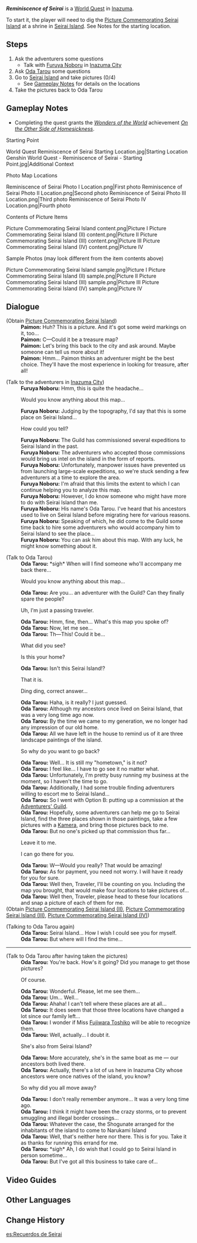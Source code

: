 {{Quest Infobox
|id            = 
|type          = World
|image         = Genshin World Quest - Reminiscence of Seirai - Starting Point.jpg
|region        = Inazuma
|area          = Seirai Island
|startLocation = [[Seirai Island]], [[Inazuma]]
|characters    = Furuya Noboru; Oda Tarou; Paimon; Traveler
|summary       = 
|exp           = 200
|mora          = 15,000
|primogems     = 30
|rep           = Inazuma
|repAmt        = 20
|repOrder      = 358
|other         = {{Card|Hero's Wit|2}}
}}
'''''Reminiscence of Seirai''''' is a [[World Quest]] in [[Inazuma]].

To start it, the player will need to dig the [[Picture Commemorating Seirai Island]] at a shrine in [[Seirai Island]]. See Notes for the starting location.

==Steps==
#Ask the adventurers some questions
#*Talk with [[Furuya Noboru]] in [[Inazuma City]]
#Ask [[Oda Tarou]] some questions
#Go to [[Seirai Island]] and take pictures (0/4)
#*See [[#Gameplay Notes|Gameplay Notes]] for details on the locations
#Take the pictures back to Oda Tarou

==Gameplay Notes==
* Completing the quest grants the ''[[Wonders of the World]]'' achievement ''[[On the Other Side of Homesickness]]''.
;Starting Point
<gallery>
World Quest Reminiscence of Seirai Starting Location.jpg|Starting Location
Genshin World Quest - Reminiscence of Seirai - Starting Point.jpg|Additional Context
</gallery>
;Photo Map Locations
<gallery>
Reminiscence of Seirai Photo I Location.png|First photo
Reminiscence of Seirai Photo II Location.png|Second photo
Reminiscence of Seirai Photo III Location.png|Third photo
Reminiscence of Seirai Photo IV Location.png|Fourth photo
</gallery>
;Contents of Picture Items
<gallery>
Picture Commemorating Seirai Island content.png|Picture I
Picture Commemorating Seirai Island (II) content.png|Picture II
Picture Commemorating Seirai Island (III) content.png|Picture III
Picture Commemorating Seirai Island (IV) content.png|Picture IV
</gallery>
;Sample Photos (may look different from the item contents above)
<gallery>
Picture Commemorating Seirai Island sample.png|Picture I
Picture Commemorating Seirai Island (II) sample.png|Picture II
Picture Commemorating Seirai Island (III) sample.png|Picture III
Picture Commemorating Seirai Island (IV) sample.png|Picture IV
</gallery>

==Dialogue==
{{Quest Description|You uncovered a strange picture on [[Seirai Island]]...}}
{{Dialogue start}}
;(Obtain [[Picture Commemorating Seirai Island]])
:'''Paimon:''' Huh? This is a picture. And it's got some weird markings on it, too...
:'''Paimon:''' C&mdash;Could it be a treasure map?
:'''Paimon:''' Let's bring this back to the city and ask around. Maybe someone can tell us more about it!
:'''Paimon:''' Hmm... Paimon thinks an adventurer might be the best choice. They'll have the most experience in looking for treasure, after all!

;(Talk to the adventurers in [[Inazuma City]])
:'''Furuya Noboru:''' Hmm, this is quite the headache...
:{{DIcon}} Would you know anything about this map...
:'''Furuya Noboru:''' Judging by the topography, I'd say that this is some place on Seirai Island...
:{{DIcon}} How could you tell?
:'''Furuya Noboru:''' The Guild has commissioned several expeditions to Seirai Island in the past.
:'''Furuya Noboru:''' The adventurers who accepted those commissions would bring us intel on the island in the form of reports.
:'''Furuya Noboru:''' Unfortunately, manpower issues have prevented us from launching large-scale expeditions, so we're stuck sending a few adventurers at a time to explore the area.
:'''Furuya Noboru:''' I'm afraid that this limits the extent to which I can continue helping you to analyze this map.
:'''Furuya Noboru:''' However, I do know someone who might have more to do with Seirai Island than me.
:'''Furuya Noboru:''' His name's Oda Tarou. I've heard that his ancestors used to live on Seirai Island before migrating here for various reasons.
:'''Furuya Noboru:''' Speaking of which, he did come to the Guild some time back to hire some adventurers who would accompany him to Seirai Island to see the place...
:'''Furuya Noboru:''' You can ask him about this map. With any luck, he might know something about it.

;(Talk to Oda Tarou)
:'''Oda Tarou:''' *sigh* When will I find someone who'll accompany me back there...
:{{DIcon}} Would you know anything about this map...
:'''Oda Tarou:''' Are you... an adventurer with the Guild? Can they finally spare the people?
:{{DIcon}} Uh, I'm just a passing traveler.
:'''Oda Tarou:''' Hmm, fine, then... What's this map you spoke of?
:'''Oda Tarou:''' Now, let me see...
:'''Oda Tarou:''' Th&mdash;This! Could it be...
:{{DIcon}} What did you see?
:{{DIcon}} Is this your home?
:'''Oda Tarou:''' Isn't this Seirai Island!?
:{{DIcon}} That it is.
:{{DIcon}} Ding ding, correct answer...
:'''Oda Tarou:''' Haha, is it really? I just guessed.
:'''Oda Tarou:''' Although my ancestors once lived on Seirai Island, that was a very long time ago now.
:'''Oda Tarou:''' By the time we came to my generation, we no longer had any impression of our old home.
:'''Oda Tarou:''' All we have left in the house to remind us of it are three landscape paintings of the island.
:{{DIcon}} So why do you want to go back?
:'''Oda Tarou:''' Well... It is still my "hometown," is it not?
:'''Oda Tarou:''' I feel like... I have to go see it no matter what.
:'''Oda Tarou:''' Unfortunately, I'm pretty busy running my business at the moment, so I haven't the time to go.
:'''Oda Tarou:''' Additionally, I had some trouble finding adventurers willing to escort me to Seirai Island...
:'''Oda Tarou:''' So I went with Option B: putting up a commission at the [[Adventurers' Guild]].
:'''Oda Tarou:''' Hopefully, some adventurers can help me go to Seirai Island, find the three places shown in those paintings, take a few pictures with a [[Kamera]], and bring those pictures back to me.
:'''Oda Tarou:''' But no one's picked up that commission thus far...
:{{DIcon}} Leave it to me.
:{{DIcon}} I can go there for you.
:'''Oda Tarou:''' W&mdash;Would you really? That would be amazing!
:'''Oda Tarou:''' As for payment, you need not worry. I will have it ready for you for sure.
:'''Oda Tarou:''' Well then, Traveler, I'll be counting on you. Including the map you brought, that would make four locations to take pictures of...
:'''Oda Tarou:''' Well then, Traveler, please head to these four locations and snap a picture of each of them for me.
;(Obtain [[Picture Commemorating Seirai Island (II)]], [[Picture Commemorating Seirai Island (III)]], [[Picture Commemorating Seirai Island (IV)]])

;(Talking to Oda Tarou again)
:'''Oda Tarou:''' Seirai Island... How I wish I could see you for myself.
:'''Oda Tarou:''' But where will I find the time...
----
{{Quest Description|update|You uncovered a strange picture on Seirai Island. After asking around in [[Inazuma City]], you attract the attention of Mr. Oda Tarou, and he asks you to go to Seirai Island to take a few pictures...}}
;(Talk to Oda Tarou after having taken the pictures)
:'''Oda Tarou:''' You're back. How's it going? Did you manage to get those pictures?
:{{DIcon|Talk}} Of course.
:'''Oda Tarou:''' Wonderful. Please, let me see them...
:'''Oda Tarou:''' Um... Well...
:'''Oda Tarou:''' Ahaha! I can't tell where these places are at all...
:'''Oda Tarou:''' It does seem that those three locations have changed a lot since our family left...
:'''Oda Tarou:''' I wonder if Miss [[Fujiwara Toshiko]] will be able to recognize them.
:'''Oda Tarou:''' Well, actually... I doubt it.
:{{DIcon|Talk}} She's also from Seirai Island?
:'''Oda Tarou:''' More accurately, she's in the same boat as me &mdash; our ancestors both lived there.
:'''Oda Tarou:''' Actually, there's a lot of us here in Inazuma City whose ancestors were once natives of the island, you know?
:{{DIcon|Talk}} So why did you all move away?
:'''Oda Tarou:''' I don't really remember anymore... It was a very long time ago.
:'''Oda Tarou:''' I think it might have been the crazy storms, or to prevent smuggling and illegal border crossings...
:'''Oda Tarou:''' Whatever the case, the Shogunate arranged for the inhabitants of the island to come to Narukami Island
:'''Oda Tarou:''' Well, that's neither here nor there. This is for you. Take it as thanks for running this errand for me.
:'''Oda Tarou:''' *sigh* Ah, I do wish that I could go to Seirai Island in person sometime...
:'''Oda Tarou:''' But I've got all this business to take care of...
{{Dialogue end}}

==Video Guides==
{{EVT
|video1   = https://youtu.be/2g5lOvgSXFo
|caption1 = Reminiscence of Seirai Guide

|video2   = https://youtu.be/lN-5-PPwm4c
|caption2 = Reminiscence of Seirai Guide
}}

==Other Languages==
{{Other Languages
|en      = Reminiscence of Seirai
|zhs     = 清籁旧忆
|zhs_rm  = Qīnglài Jiù Yì
|zht     = 清籟舊憶
|zht_rm  = Qīnglài Jiù Yì
|zh_tl   = Old Memories of Seirai
|ja      = セイライの旧事
|ja_rm   = Seirai no Kyuuji
|ja_tl   = Seirai Bygones
|ko      = 세이라이의 옛 추억
|ko_rm   = Seirai-ui Yet Chueok
|ko_tl   = Old Memories of Seirai
|es      = Recuerdos de Seirai
|es_tl   = Memories of Seirai
|fr      = Souvenirs de Seirai
|fr_tl   = Memories of Seirai
|ru      = Память Сэйрая
|ru_tl   = Memory of Seirai
|th      = ความทรงจำเก่า ๆ บนเกาะ Seirai
|th_rm   = 
|th_tl   = 
|vi      = Hồi Ức Seirai
|vi_tl   = 
|de      = Die Erinnerungen von Seirai
|de_tl   = The Memories of Seirai
|id      = Kenangan Seirai
|id_tl   = Memories of Seirai
|pt      = Reminescência de Seirai
|pt_tl   = 
|tr      = Seirai Hatıraları
|tr_tl   = 
|it      = Ricordi di Seirai
|it_tl   = 
}}

==Change History==
{{Change History|2.1}}

[[es:Recuerdos de Seirai]]